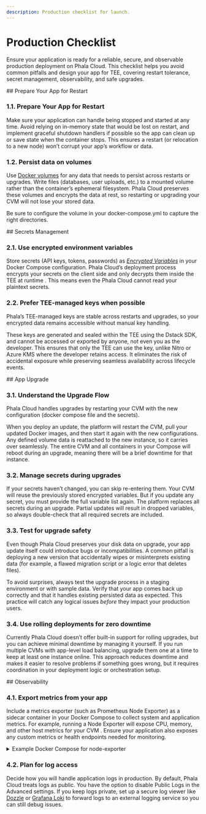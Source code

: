 ```yaml
---
description: Production checklist for launch.
---
```


# Production Checklist

Ensure your application is ready for a reliable, secure, and observable production deployment on Phala Cloud. This checklist helps you avoid common pitfalls and design your app for TEE, covering restart tolerance, secret management, observability, and safe upgrades.

<Steps>
<Step>
## Prepare Your App for Restart

### 1.1. Prepare Your App for Restart

Make sure your application can handle being stopped and started at any time. Avoid relying on in-memory state that would be lost on restart, and implement graceful shutdown handlers if possible so the app can clean up or save state when the container stops. This ensures a restart (or relocation to a new node) won’t corrupt your app’s workflow or data.

### 1.2. Persist data on volumes

Use [Docker volumes](https://docs.docker.com/reference/compose-file/services/#volumes) for any data that needs to persist across restarts or upgrades. Write files (databases, user uploads, etc.) to a mounted volume rather than the container’s ephemeral filesystem. Phala Cloud preserves these volumes and encrypts the data at rest, so restarting or upgrading your CVM will not lose your stored data.

Be sure to configure the volume in your docker-compose.yml to capture the right directories.
</Step>

<Step>
## Secrets Management

### 2.1. Use encrypted environment variables

Store secrets (API keys, tokens, passwords) as [_Encrypted Variables_](../phala-cloud-user-guides/create-cvm/set-secure-environment-variables.md) in your Docker Compose configuration. Phala Cloud’s deployment process encrypts your secrets on the client side and only decrypts them inside the TEE at runtime . This means even the Phala Cloud cannot read your plaintext secrets.

### 2.2. Prefer TEE-managed keys when possible

Phala’s TEE-managed keys are stable across restarts and upgrades, so your encrypted data remains accessible without manual key handling.

These keys are generated and sealed within the TEE using the Dstack SDK, and cannot be accessed or exported by anyone, not even you as the developer. This ensures that only the TEE can use the key, unlike Nitro or Azure KMS where the developer retains access. It eliminates the risk of accidental exposure while preserving seamless availability across lifecycle events.
</Step>

<Step>
## App Upgrade

### 3.1. Understand the Upgrade Flow

Phala Cloud handles upgrades by restarting your CVM with the new configuration (docker compose file and the secrets).

When you deploy an update, the platform will restart the CVM, pull your updated Docker images, and then start it again with the new configurations. Any defined volume data is reattached to the new instance, so it carries over seamlessly. The entire CVM and all containers in your Compose will reboot during an upgrade, meaning there will be a brief downtime for that instance.

### 3.2. Manage secrets during upgrades

If your secrets haven’t changed, you can skip re-entering them. Your CVM will reuse the previously stored encrypted variables. But if you update any secret, you must provide the full variable list again. The platform replaces all secrets during an upgrade. Partial updates will result in dropped variables, so always double-check that all required secrets are included.

### 3.3. Test for upgrade safety

Even though Phala Cloud preserves your disk data on upgrade, your app update itself could introduce bugs or incompatibilities. A common pitfall is deploying a new version that accidentally wipes or misinterprets existing data (for example, a flawed migration script or a logic error that deletes files).

To avoid surprises, always test the upgrade process in a staging environment or with sample data. Verify that your app comes back up correctly and that it handles existing persisted data as expected. This practice will catch any logical issues _before_ they impact your production users.

### 3.4. Use rolling deployments for zero downtime

Currently Phala Cloud doesn’t offer built-in support for rolling upgrades, but you can achieve minimal downtime by managing it yourself. If you run multiple CVMs with app-level load balancing, upgrade them one at a time to keep at least one instance online. This approach reduces downtime and makes it easier to resolve problems if something goes wrong, but it requires coordination in your deployment logic or orchestration setup.
</Step>

<Step>
## Observability

### 4.1. Export metrics from your app

Include a metrics exporter (such as Prometheus Node Exporter) as a sidecar container in your Docker Compose to collect system and application metrics. For example, running a Node Exporter will expose CPU, memory, and other host metrics for your CVM . Ensure your application also exposes any custom metrics or health endpoints needed for monitoring.

<details>

<summary>Example Docker Compose for node-exporter</summary>

```yaml
services:
  node_exporter:
    image: quay.io/prometheus/node-exporter:latest
    container_name: node_exporter
    command:
      - '--path.rootfs=/host'
    network_mode: host
    pid: host
    restart: unless-stopped
    volumes:
      - '/:/host:ro,rslave'
```

The config will expose the metrics under the endpoint `https://{appd-id}-9100.dstack-prod{n}.phala.network`  protected with TLS by default. You can then connect your Prometheus server to scrape the metrics.

You may also want to set up HTTP basic auth to limit the read access to yourself, as [described here.](https://stackoverflow.com/questions/74490690/node-exporter-basic-auth-docker-compose)

</details>

### 4.2. Plan for log access

Decide how you will handle application logs in production. By default, Phala Cloud treats logs as public. You have the option to disable Public Logs in the Advanced settings. If you keep logs private, set up a secure log viewer like [Dozzle](https://dozzle.dev/) or [Grafana Loki](https://grafana.com/oss/loki/) to forward logs to an external logging service so you can still debug issues.
</Step>
</Steps>
